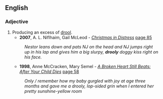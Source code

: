 ==English==

===Adjective===
{{en-adj}}

# Producing an excess of [[drool]].
#*'''2007''', A. L. Niflhaim, Gail McLeod - ''[http://books.google.com/books?id=9u36ZpkXRcsC&pg=PA85&dq=drooly&lr=&sig=5C5urtEvZZpAYNWEN435HM9KrNE Christmas in Distress]'' [http://books.google.com/books?id=9u36ZpkXRcsC&pg=PA85&dq=drooly&lr=&sig=5C5urtEvZZpAYNWEN435HM9KrNE page 85]
#:''Nestor leans down and pats NJ on the head and NJ jumps right up in his lap and gives him a big slurpy, '''drooly''' doggy kiss right on his face.''
#*'''1998''', Anne McCracken, Mary Semel - ''[http://books.google.com/books?id=g3CfUidC03UC A Broken Heart Still Beats: After Your Child Dies]'' [http://books.google.com/books?id=g3CfUidC03UC&pg=PA58&dq=drooly&lr=&sig=YBPY3Vcin31hX-mdmOtqACXSFW8 page 58]
#:''Only / remember how my baby gurgled with joy at age three months and gave me a drooly, lop-sided grin when I entered her pretty sunshine-yellow room''